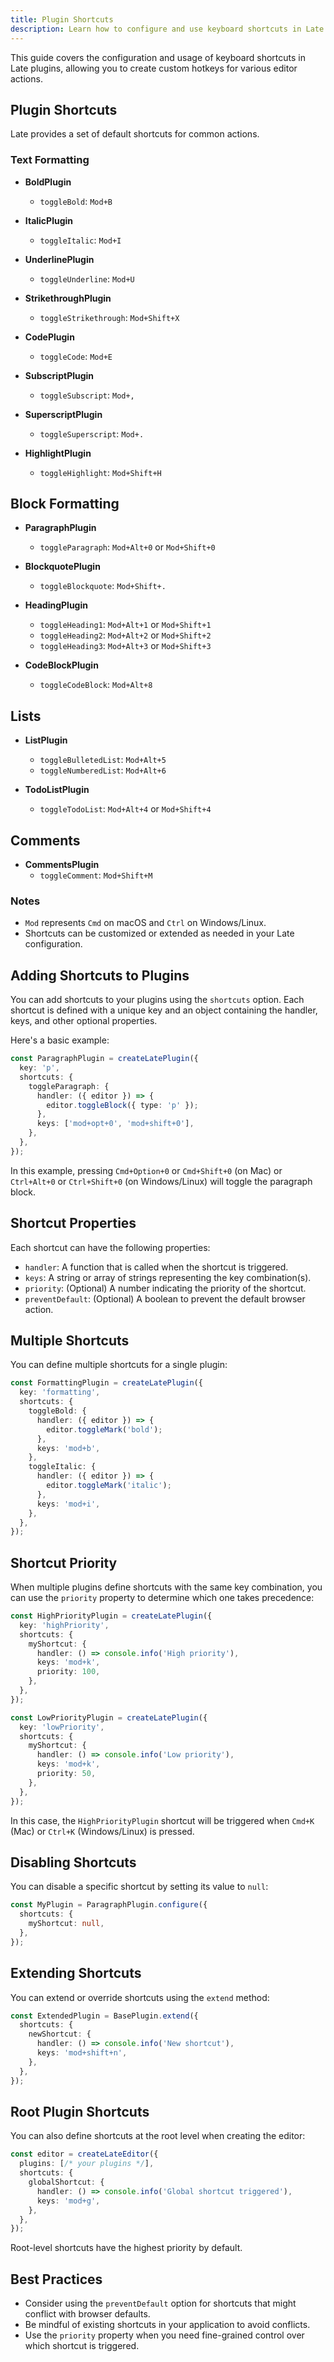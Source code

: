 ```yaml
---
title: Plugin Shortcuts
description: Learn how to configure and use keyboard shortcuts in Late plugins.
---
```


This guide covers the configuration and usage of keyboard shortcuts in Late plugins, allowing you to create custom hotkeys for various editor actions.

## Plugin Shortcuts

Late provides a set of default shortcuts for common actions.

### Text Formatting

- **BoldPlugin**
  - `toggleBold`: `Mod+B`

- **ItalicPlugin**
  - `toggleItalic`: `Mod+I`

- **UnderlinePlugin**
  - `toggleUnderline`: `Mod+U`

- **StrikethroughPlugin**
  - `toggleStrikethrough`: `Mod+Shift+X`

- **CodePlugin**
  - `toggleCode`: `Mod+E`

- **SubscriptPlugin**
  - `toggleSubscript`: `Mod+,`

- **SuperscriptPlugin**
  - `toggleSuperscript`: `Mod+.`

- **HighlightPlugin**
  - `toggleHighlight`: `Mod+Shift+H`

## Block Formatting

- **ParagraphPlugin**
  - `toggleParagraph`: `Mod+Alt+0` or `Mod+Shift+0`

- **BlockquotePlugin**
  - `toggleBlockquote`: `Mod+Shift+.`

- **HeadingPlugin**
  - `toggleHeading1`: `Mod+Alt+1` or `Mod+Shift+1`
  - `toggleHeading2`: `Mod+Alt+2` or `Mod+Shift+2`
  - `toggleHeading3`: `Mod+Alt+3` or `Mod+Shift+3`

- **CodeBlockPlugin**
  - `toggleCodeBlock`: `Mod+Alt+8`

## Lists

- **ListPlugin**
  - `toggleBulletedList`: `Mod+Alt+5`
  - `toggleNumberedList`: `Mod+Alt+6`

- **TodoListPlugin**
  - `toggleTodoList`: `Mod+Alt+4` or `Mod+Shift+4`

## Comments

- **CommentsPlugin**
  - `toggleComment`: `Mod+Shift+M`

### Notes

- `Mod` represents `Cmd` on macOS and `Ctrl` on Windows/Linux.
- Shortcuts can be customized or extended as needed in your Late configuration.

## Adding Shortcuts to Plugins

You can add shortcuts to your plugins using the `shortcuts` option. Each shortcut is defined with a unique key and an object containing the handler, keys, and other optional properties.

Here's a basic example:

```ts
const ParagraphPlugin = createLatePlugin({
  key: 'p',
  shortcuts: {
    toggleParagraph: {
      handler: ({ editor }) => {
        editor.toggleBlock({ type: 'p' });
      },
      keys: ['mod+opt+0', 'mod+shift+0'],
    },
  },
});
```

In this example, pressing `Cmd+Option+0` or `Cmd+Shift+0` (on Mac) or `Ctrl+Alt+0` or `Ctrl+Shift+0` (on Windows/Linux) will toggle the paragraph block.

## Shortcut Properties

Each shortcut can have the following properties:

- `handler`: A function that is called when the shortcut is triggered.
- `keys`: A string or array of strings representing the key combination(s).
- `priority`: (Optional) A number indicating the priority of the shortcut.
- `preventDefault`: (Optional) A boolean to prevent the default browser action.

## Multiple Shortcuts

You can define multiple shortcuts for a single plugin:

```ts
const FormattingPlugin = createLatePlugin({
  key: 'formatting',
  shortcuts: {
    toggleBold: {
      handler: ({ editor }) => {
        editor.toggleMark('bold');
      },
      keys: 'mod+b',
    },
    toggleItalic: {
      handler: ({ editor }) => {
        editor.toggleMark('italic');
      },
      keys: 'mod+i',
    },
  },
});
```

## Shortcut Priority

When multiple plugins define shortcuts with the same key combination, you can use the `priority` property to determine which one takes precedence:

```ts
const HighPriorityPlugin = createLatePlugin({
  key: 'highPriority',
  shortcuts: {
    myShortcut: {
      handler: () => console.info('High priority'),
      keys: 'mod+k',
      priority: 100,
    },
  },
});

const LowPriorityPlugin = createLatePlugin({
  key: 'lowPriority',
  shortcuts: {
    myShortcut: {
      handler: () => console.info('Low priority'),
      keys: 'mod+k',
      priority: 50,
    },
  },
});
```

In this case, the `HighPriorityPlugin` shortcut will be triggered when `Cmd+K` (Mac) or `Ctrl+K` (Windows/Linux) is pressed.

## Disabling Shortcuts

You can disable a specific shortcut by setting its value to `null`:

```ts
const MyPlugin = ParagraphPlugin.configure({
  shortcuts: {
    myShortcut: null,
  },
});
```

## Extending Shortcuts

You can extend or override shortcuts using the `extend` method:

```ts
const ExtendedPlugin = BasePlugin.extend({
  shortcuts: {
    newShortcut: {
      handler: () => console.info('New shortcut'),
      keys: 'mod+shift+n',
    },
  },
});
```

## Root Plugin Shortcuts

You can also define shortcuts at the root level when creating the editor:

```ts
const editor = createLateEditor({
  plugins: [/* your plugins */],
  shortcuts: {
    globalShortcut: {
      handler: () => console.info('Global shortcut triggered'),
      keys: 'mod+g',
    },
  },
});
```

Root-level shortcuts have the highest priority by default.

## Best Practices

- Consider using the `preventDefault` option for shortcuts that might conflict with browser defaults.
- Be mindful of existing shortcuts in your application to avoid conflicts.
- Use the `priority` property when you need fine-grained control over which shortcut is triggered.
